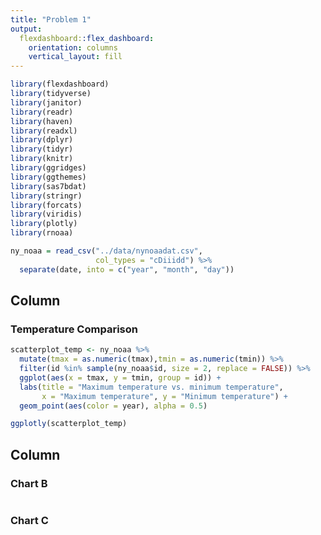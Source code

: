 ```yaml
---
title: "Problem 1"
output: 
  flexdashboard::flex_dashboard:
    orientation: columns
    vertical_layout: fill
---
```


```r
library(flexdashboard)
library(tidyverse)
library(janitor)
library(readr)
library(haven)
library(readxl)
library(dplyr)
library(tidyr)
library(knitr)
library(ggridges)
library(ggthemes)
library(sas7bdat)
library(stringr)
library(forcats)
library(viridis)
library(plotly)
library(rnoaa)
```

```r
ny_noaa = read_csv("../data/nynoaadat.csv", 
                   col_types = "cDiiidd") %>%
  separate(date, into = c("year", "month", "day"))
```

Column {data-width=650}
-----------------------------------------------------------------------

### Temperature Comparison

```r
scatterplot_temp <- ny_noaa %>% 
  mutate(tmax = as.numeric(tmax),tmin = as.numeric(tmin)) %>% 
  filter(id %in% sample(ny_noaa$id, size = 2, replace = FALSE)) %>% 
  ggplot(aes(x = tmax, y = tmin, group = id)) +
  labs(title = "Maximum temperature vs. minimum temperature", 
       x = "Maximum temperature", y = "Minimum temperature") +
  geom_point(aes(color = year), alpha = 0.5) 

ggplotly(scatterplot_temp)
```

Column {data-width=350}
-----------------------------------------------------------------------

### Chart B

```r

```

### Chart C

```r

```

